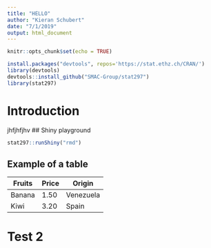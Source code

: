 ```yaml
---
title: "HELLO"
author: "Kieran Schubert"
date: "7/1/2019"
output: html_document
---
```


```r
knitr::opts_chunk$set(echo = TRUE)

install.packages("devtools", repos='https://stat.ethz.ch/CRAN/')
library(devtools)
devtools::install_github("SMAC-Group/stat297")
library(stat297)
```

# Introduction
jhfjhfjhv
## Shiny playground

```r
stat297::runShiny("rmd")
```

## Example of a table

Fruits | Price | Origin
---|---|---
Banana | 1.50 | Venezuela
Kiwi | 3.20 | Spain

# Test 2


```r

```
